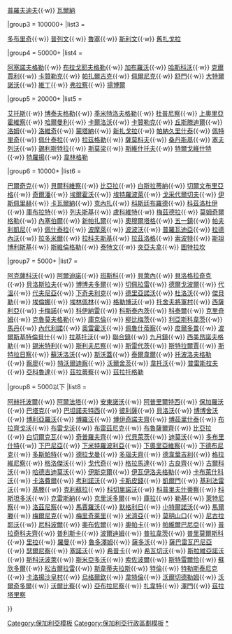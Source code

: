 {{Navbox
|name  = 保加利亞城市
|title = {{flagicon|Bulgaria}} [[保加利亞]][[保加利亞城市列表|城市]]
|image = [[Image:Coat of arms of Bulgaria.svg|80px|Coat of arms of Bulgaria]]

|group1 = 1000000+
|list1 = <div>
{{nowrap begin}}[[索菲亞]]（[[首都]]）{{nowrap end}}
</div>

|group2 = 200000+
|list2 = <div>
{{nowrap begin}}[[布爾加斯]]{{·w}} [[普羅夫迪夫]]{{·w}} [[瓦爾納]]{{nowrap end}}
</div>

|group3 = 100000+
|list3 = <div>
{{nowrap begin}}[[多布里奇]]{{·w}}  [[普列文]]{{·w}} [[魯塞]]{{·w}} [[斯利文]]{{·w}} [[舊扎戈拉]]{{nowrap end}}
</div>

|group4 = 50000+
|list4 = <div>
{{nowrap begin}}[[阿塞諾夫格勒]]{{·w}} [[布拉戈耶夫格勒]]{{·w}} [[加布羅沃]]{{·w}} [[哈斯科沃]]{{·w}} [[克爾賈利]]{{·w}} [[卡贊勒克]]{{·w}}  [[帕扎爾吉克]]{{·w}} [[佩爾尼克]]{{·w}} [[舒門]]{{·w}} [[大特爾諾沃]]{{·w}} [[維丁]]{{·w}} [[弗拉察]]{{·w}} [[揚博爾]]{{nowrap end}}
</div>

|group5 = 20000+
|list5 = <div>
{{nowrap begin}}[[艾托斯]]{{·w}} [[博泰夫格勒]]{{·w}} [[季米特洛夫格勒 (保加利亞)|季米特洛夫格勒]]{{·w}} [[杜普尼察]]{{·w}} [[上奧里亞霍維察]]{{·w}} [[哈爾曼利]]{{·w}} [[卡爾洛沃]]{{·w}} [[卡贊勒克]]{{·w}} [[丘斯滕迪爾]]{{·w}} [[洛姆]]{{·w}} [[洛維奇]]{{·w}} [[蒙塔納]]{{·w}} [[新扎戈拉]]{{·w}} [[帕納久里什泰]]{{·w}} [[佩特里奇]]{{·w}} [[佩什泰拉]]{{·w}} [[拉茲格勒]]{{·w}} [[薩莫科夫]]{{·w}} [[桑丹斯基]]{{·w}} [[塞夫列沃]]{{·w}} [[錫利斯特拉]]{{·w}} [[斯莫梁]]{{·w}} [[斯維什托夫]]{{·w}} [[特爾戈維什特]]{{·w}} [[特羅揚]]{{·w}} [[韋林格勒]]{{nowrap end}}
</div>

|group6 = 10000+
|list6 = <div><!--(reduces gap between wrapped lines)-->
{{nowrap begin}}[[巴爾奇克]]{{·w}} [[貝爾科維察]]{{·w}} [[比亞拉 (魯塞州)|比亞拉]]{{·w}} [[白斯拉蒂納]]{{·w}} [[切爾文布里亞格]]{{·w}} [[奇爾潘]]{{·w}} [[埃爾霍沃]]{{·w}} [[埃特羅波萊]]{{·w}} [[戈采代爾切夫]]{{·w}} [[伊斯佩里赫]]{{·w}} [[卡瓦爾納]]{{·w}} [[克內扎]]{{·w}} [[科斯廷布羅德]]{{·w}} [[科茲洛杜伊]]{{·w}} [[庫布拉特]]{{·w}} [[列夫斯基]]{{·w}} [[盧科維特]]{{·w}} [[梅茲德拉]]{{·w}} [[莫姆奇爾格勒]]{{·w}} [[內塞伯爾]]{{·w}} [[新帕扎爾 (保加利亞)|新帕扎爾]]{{·w}} [[奧穆爾塔格 (保加利亞)|奧穆爾塔格]]{{·w}} [[五一鎮]]{{·w}} [[帕夫利凱尼]]{{·w}} [[佩什泰拉]]{{·w}} [[波摩萊]]{{·w}} [[波波沃]]{{·w}} [[普羅瓦迪亞]]{{·w}} [[拉德內沃]]{{·w}} [[拉多米爾]]{{·w}} [[拉科夫斯基]]{{·w}} [[拉茲洛格]]{{·w}} [[索波特 (保加利亞)|索波特]]{{·w}} [[斯坦博利斯基]]{{·w}} [[斯維倫格勒]]{{·w}} [[泰特文]]{{·w}} [[突亞夫拿]]{{·w}} [[圖特拉坎]]{{nowrap end}}
</div>

|group7 = 5000+
|list7 = <div><!--(reduces gap between wrapped lines)-->
{{nowrap begin}}[[阿克薩科沃]]{{·w}} [[阿爾迪諾 (保加利亞)|阿爾迪諾]]{{·w}} [[班斯科]]{{·w}} [[貝萊內]]{{·w}} [[貝洛格拉奇克]]{{·w}} [[貝洛斯拉夫]]{{·w}} [[博博夫多爾]]{{·w}} [[切佩拉雷]]{{·w}} [[德爾戈波爾]]{{·w}} [[代溫]]{{·w}} [[代夫尼亞]]{{·w}} [[下奇夫利克]]{{·w}} [[德里亞諾沃]]{{·w}} [[杜洛沃]]{{·w}} [[傑貝勒]]{{·w}} [[埃倫娜]]{{·w}} [[埃林佩林]]{{·w}} [[格勒博沃]]{{·w}} [[托舍夫將軍村]]{{·w}} [[西薩利亞]]{{·w}} [[卡梅諾]]{{·w}} [[科伊納雷]]{{·w}} [[科斯泰內茨]]{{·w}} [[科泰爾]]{{·w}} [[克里奇姆]]{{·w}} [[克魯莫夫格勒]]{{·w}} [[庫克倫]]{{·w}} [[柳比梅茨]]{{·w}} [[利亞斯科韋茨]]{{·w}} [[馬丹]]{{·w}} [[內代利諾]]{{·w}} [[奧雷霍沃]]{{·w}} [[佩魯什蒂察]]{{·w}} [[皮爾多普]]{{·w}} [[波爾斯基特倫貝什]]{{·w}} [[拉基托沃]]{{·w}} [[聯合鎮 (保加利亞)|聯合鎮]]{{·w}} [[九月鎮]]{{·w}} [[西美昂諾夫格勒]]{{·w}} [[錫米特利]]{{·w}} [[斯利夫尼察]]{{·w}} [[斯雷代茨]]{{·w}} [[斯特拉爾賈]]{{·w}} [[斯特拉日察]]{{·w}} [[蘇沃洛沃]]{{·w}} [[斯沃蓋]]{{·w}} [[泰爾韋爾]]{{·w}} [[托波洛夫格勒]]{{·w}} [[察廖]]{{·w}} [[特沃爾迪察]]{{·w}} [[沃爾舍茨]]{{·w}} [[韋托沃]]{{·w}} [[普雷斯拉夫]]{{·w}} [[亞科魯達]]{{·w}} [[茲拉蒂察]]{{·w}} [[茲拉托格勒]]{{nowrap end}}
</div>

|group8 = 5000以下
|list8 = <div><!--(reduces gap between wrapped lines)-->
{{nowrap begin}}[[阿赫托波爾]]{{·w}} [[阿爾法塔]]{{·w}} [[安東諾沃]]{{·w}} [[阿普里爾特西]]{{·w}} [[保加羅沃]]{{·w}} [[巴塔克]]{{·w}} [[巴坦諾夫特西]]{{·w}} [[彼利薩]]{{·w}} [[貝洛沃]]{{·w}} [[博博舍沃]]{{·w}} [[博利亞羅沃]]{{·w}} [[博羅沃]]{{·w}} [[博伊奇諾夫齊]]{{·w}} [[博茹里什泰]]{{·w}} [[布拉齊戈沃]]{{·w}} [[布雷戈沃]]{{·w}} [[布雷茲尼克]]{{·w}} [[布魯薩爾齊]]{{·w}} [[比亞拉 (瓦爾納州)|比亞拉]]{{·w}} [[白切爾克瓦]]{{·w}} [[奇普羅夫齊]]{{·w}} [[代貝萊茨]]{{·w}} [[迪莫沃]]{{·w}} [[多布里什特]]{{·w}} [[下巴尼亞]]{{·w}} [[下米特羅波利亞]]{{·w}} [[下奧里亞維察]]{{·w}} [[下德布尼克]]{{·w}} [[多斯帕特]]{{·w}} [[德拉戈曼]]{{·w}} [[多瑙夫齊]]{{·w}} [[德韋葉吉利]]{{·w}} [[格拉維尼察]]{{·w}} [[格洛傑沃]]{{·w}} [[戈代奇]]{{·w}} [[格拉馬達]]{{·w}} [[古良齊]]{{·w}} [[古爾科沃]]{{·w}} [[哈德吉迪莫沃]]{{·w}} [[伊斯克爾 (普列文州)|伊斯克爾]]{{·w}} [[伊瓦伊洛夫格勒]]{{·w}} [[卡布萊什科沃]]{{·w}} [[卡洛費爾]]{{·w}} [[考利諾沃]]{{·w}} [[卡斯皮錢]]{{·w}} [[凱爾門]]{{·w}} [[基利法雷沃]]{{·w}} [[基滕 (布爾加斯州)|基滕]]{{·w}} [[克利蘇拉 (保加利亞)|克利蘇拉]]{{·w}} [[科切里諾沃]]{{·w}} [[科普里夫什蒂察]]{{·w}} [[科斯坦多沃]]{{·w}} [[克雷斯納]]{{·w}} [[克里沃多爾]]{{·w}} [[庫拉 (保加利亞)|庫拉]]{{·w}} [[勒基 (保加利亞)|勒基]]{{·w}} [[萊特尼察]]{{·w}} [[洛茲尼察 (保加利亞)|洛茲尼察]]{{·w}} [[馬賈羅沃]]{{·w}} [[默格利日]]{{·w}} [[小特爾諾沃]]{{·w}} [[馬爾滕 (保加利亞)|馬爾滕]]{{·w}} [[梅爾尼克 (保加利亞)|梅爾尼克]]{{·w}} [[梅里奇萊里]]{{·w}} [[米濟亞]]{{·w}} [[莫明山口]]{{·w}} [[尼古拉耶沃]]{{·w}} [[尼科波爾 (保加利亞)|尼科波爾]]{{·w}} [[奧布佐爾]]{{·w}} [[奧帕卡]]{{·w}} [[帕維爾巴尼亞]]{{·w}} [[普拉奇科夫齊]]{{·w}} [[普利斯卡]]{{·w}} [[波爾迪姆]]{{·w}} [[普拉韋茨]]{{·w}} [[普里莫爾斯科]]{{·w}} [[里拉 (保加利亞)|里拉]]{{·w}} [[羅曼 (保加利亞)|羅曼]]{{·w}} [[魯多澤姆]]{{·w}} [[薩多沃]]{{·w}} [[薩巴雷瓦巴尼亞]]{{·w}} [[瑟爾尼察]]{{·w}} [[塞諾沃 (保加利亞)|塞諾沃]]{{·w}} [[希普卡]]{{·w}} [[希瓦切沃]]{{·w}} [[斯拉維亞諾沃]]{{·w}} [[斯科沃波萊]]{{·w}} [[斯米亞多沃]]{{·w}} [[索佐波爾]]{{·w}} [[斯特雷爾恰]]{{·w}} [[蘇欣多爾]]{{·w}} [[松古爾拉雷]]{{·w}} [[斯韋蒂夫拉斯]]{{·w}} [[特倫 (保加利亞)|特倫]]{{·w}} [[特勒斯泰尼克]]{{·w}} [[卡洛揚沙皇村]]{{·w}} [[烏格爾欽]]{{·w}} [[韋特倫 (帕扎爾吉克州)|韋特倫]]{{·w}} [[沃爾切德勒姆]]{{·w}} [[沃爾奇多爾]]{{·w}} [[沃爾比察]]{{·w}} [[亞布拉尼察]]{{·w}} [[扎韋特]]{{·w}} [[澤門]]{{·w}} [[茲拉塔里察]]{{nowrap end}}
</div>
}}<noinclude>

[[Category:保加利亞模板]]
[[Category:保加利亞行政區劃模板]]
[[Category:保加利亞城市|*]]

</noinclude>